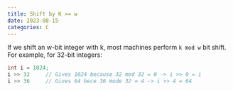 ```yaml
---
title: Shift by K >= w
date: 2023-08-15
categories: C
---
```

If we shift an w-bit integer with k, most machines perform `k mod w` bit shift. For example, for 32-bit integers:
```C
int i = 1024;
i >> 32     // Gives 1024 because 32 mod 32 = 0 -> i >> 0 = i
i >> 36     // Gives 64 bece 36 mode 32 = 4 -> i >> 4 = 64
```